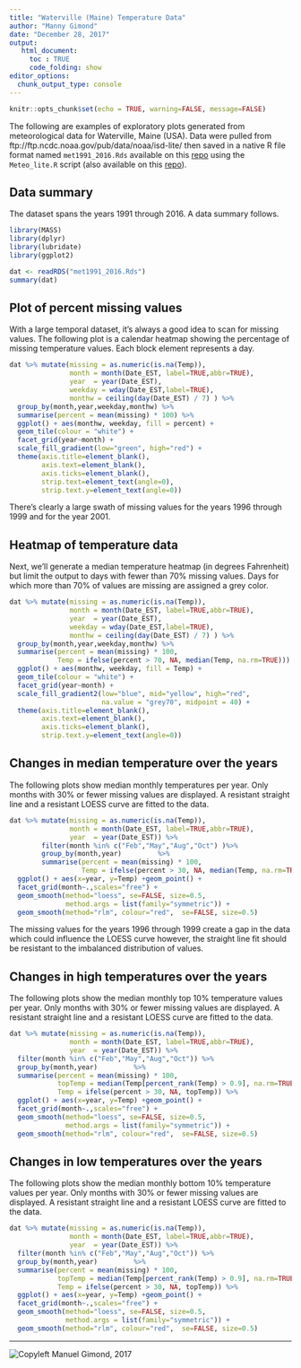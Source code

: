 ```yaml
---
title: "Waterville (Maine) Temperature Data"
author: "Manny Gimond"
date: "December 28, 2017"
output: 
   html_document:
     toc : TRUE
     code_folding: show
editor_options: 
  chunk_output_type: console
---
```


```r
knitr::opts_chunk$set(echo = TRUE, warning=FALSE, message=FALSE)
```

The following are examples of exploratory plots generated from meteorological data for Waterville, Maine (USA). Data were pulled from ftp://ftp.ncdc.noaa.gov/pub/data/noaa/isd-lite/ then saved in a native R file format named `met1991_2016.Rds` available on this [repo](https://github.com/mgimond/meteo_waterville) using the `Meteo_lite.R` script (also available on this [repo](https://github.com/mgimond/meteo_waterville)).

## Data summary

The dataset spans the years 1991 through 2016. A data summary follows.

```r
library(MASS)
library(dplyr)
library(lubridate)
library(ggplot2)

dat <- readRDS("met1991_2016.Rds")
summary(dat)
```

## Plot of percent missing values

With a large temporal dataset, it's always a good idea to scan for missing values. The following plot is a calendar heatmap showing the percentage of missing temperature values. Each block element represents a day.

```r
dat %>% mutate(missing = as.numeric(is.na(Temp)),
               month = month(Date_EST, label=TRUE,abbr=TRUE),
               year  = year(Date_EST),
               weekday = wday(Date_EST,label=TRUE),
               monthw = ceiling(day(Date_EST) / 7) ) %>% 
  group_by(month,year,weekday,monthw) %>% 
  summarise(percent = mean(missing) * 100) %>% 
  ggplot() + aes(monthw, weekday, fill = percent) + 
  geom_tile(colour = "white") + 
  facet_grid(year~month) + 
  scale_fill_gradient(low="green", high="red") +
  theme(axis.title=element_blank(),
        axis.text=element_blank(),
        axis.ticks=element_blank(),
        strip.text=element_text(angle=0),
        strip.text.y=element_text(angle=0))
```

There's clearly a large swath of missing values for the years 1996 through 1999 and for the year 2001.

## Heatmap of temperature data

Next, we'll generate a median temperature heatmap (in degrees Fahrenheit) but limit the output to days with fewer than 70% missing values. Days for which more than 70% of values are missing are assigned a grey color.

```r
dat %>% mutate(missing = as.numeric(is.na(Temp)),
               month = month(Date_EST, label=TRUE,abbr=TRUE),
               year  = year(Date_EST),
               weekday = wday(Date_EST,label=TRUE),
               monthw = ceiling(day(Date_EST) / 7) ) %>% 
  group_by(month,year,weekday,monthw) %>% 
  summarise(percent = mean(missing) * 100,
            Temp = ifelse(percent > 70, NA, median(Temp, na.rm=TRUE))) %>% 
  ggplot() + aes(monthw, weekday, fill = Temp) + 
  geom_tile(colour = "white") + 
  facet_grid(year~month) + 
  scale_fill_gradient2(low="blue", mid="yellow", high="red",
                       na.value = "grey70", midpoint = 40) +
  theme(axis.title=element_blank(),
        axis.text=element_blank(),
        axis.ticks=element_blank(),
        strip.text.y=element_text(angle=0))
```

## Changes in median temperature over the years

The following plots show median monthly temperatures per year. Only months with 30% or fewer missing values are displayed. A resistant straight line and a resistant LOESS curve are fitted to the data.

```r
dat %>% mutate(missing = as.numeric(is.na(Temp)),
               month = month(Date_EST, label=TRUE,abbr=TRUE),
               year  = year(Date_EST)) %>% 
        filter(month %in% c("Feb","May","Aug","Oct") )%>% 
        group_by(month,year)         %>% 
        summarise(percent = mean(missing) * 100,
                  Temp = ifelse(percent > 30, NA, median(Temp, na.rm=TRUE))) %>% 
  ggplot() + aes(x=year, y=Temp) +geom_point() +
  facet_grid(month~.,scales="free") + 
  geom_smooth(method="loess", se=FALSE, size=0.5, 
              method.args = list(family="symmetric")) +
  geom_smooth(method="rlm", colour="red",  se=FALSE, size=0.5) 
```

The missing values for the years 1996 through 1999 create a gap in the data which could influence the LOESS curve however, the straight line fit should be resistant to the imbalanced distribution of values.

## Changes in high temperatures over the years

The following plots show the median monthly top 10% temperature values per year. Only months with 30% or fewer missing values are displayed. A resistant straight line and a resistant LOESS curve are fitted to the data.

```r
dat %>% mutate(missing = as.numeric(is.na(Temp)),
               month = month(Date_EST, label=TRUE,abbr=TRUE),
               year  = year(Date_EST)) %>% 
  filter(month %in% c("Feb","May","Aug","Oct")) %>% 
  group_by(month,year)         %>% 
  summarise(percent = mean(missing) * 100,
            topTemp = median(Temp[percent_rank(Temp) > 0.9], na.rm=TRUE),
            Temp = ifelse(percent > 30, NA, topTemp)) %>% 
  ggplot() + aes(x=year, y=Temp) +geom_point() +
  facet_grid(month~.,scales="free") + 
  geom_smooth(method="loess", se=FALSE, size=0.5, 
              method.args = list(family="symmetric")) +
  geom_smooth(method="rlm", colour="red",  se=FALSE, size=0.5) 
```

## Changes in low temperatures over the years

The following plots show the median monthly bottom 10% temperature values per year. Only months with 30% or fewer missing values are displayed. A resistant straight line and a resistant LOESS curve are fitted to the data.

```r
dat %>% mutate(missing = as.numeric(is.na(Temp)),
               month = month(Date_EST, label=TRUE,abbr=TRUE),
               year  = year(Date_EST)) %>% 
  filter(month %in% c("Feb","May","Aug","Oct")) %>% 
  group_by(month,year)         %>% 
  summarise(percent = mean(missing) * 100,
            topTemp = median(Temp[percent_rank(Temp) > 0.9], na.rm=TRUE),
            Temp = ifelse(percent > 30, NA, topTemp)) %>% 
  ggplot() + aes(x=year, y=Temp) +geom_point() +
  facet_grid(month~.,scales="free") + 
  geom_smooth(method="loess", se=FALSE, size=0.5, 
              method.args = list(family="symmetric")) +
  geom_smooth(method="rlm", colour="red",  se=FALSE, size=0.5) 
```

-------
![Copyleft](http://i.creativecommons.org/l/by-sa/4.0/88x31.png) Manuel Gimond, 2017